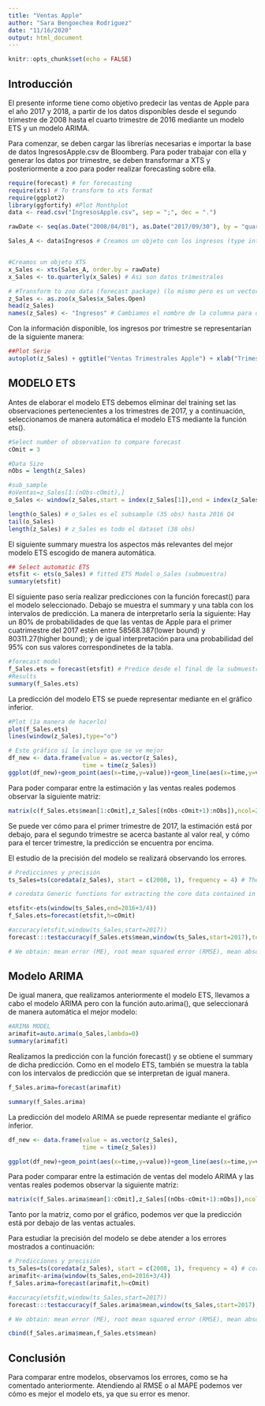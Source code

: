 ```yaml
---
title: "Ventas Apple"
author: "Sara Bengoechea Rodriguez"
date: "11/16/2020"
output: html_document
---
```


```r
knitr::opts_chunk$set(echo = FALSE)
```

## Introducción

El presente informe tiene como objetivo predecir las ventas de Apple para el año 2017 y 2018, a partir de los datos disponibles desde el segundo trimestre de 2008 hasta el cuarto trimestre de 2016 mediante un modelo ETS y un modelo ARIMA.

Para comenzar, se deben cargar las librerías necesarias e importar la base de datos IngresosApple.csv de Bloomberg. Para poder trabajar con ella y generar los datos por trimestre, se deben transformar a XTS y posteriormente a zoo para poder realizar forecasting sobre ella.

```r
require(forecast) # for forecasting
require(xts) # To transform to xts format
require(ggplot2)
library(ggfortify) #Plot Monthplot
data <- read.csv("IngresosApple.csv", sep = ";", dec = ".") 
```

```r

rawDate <- seq(as.Date("2008/04/01"), as.Date("2017/09/30"), by = "quarter") # Para que entienda que son trimestres

Sales_A <- data$Ingresos # Creamos un objeto con los ingresos (type int)


#Creamos un objeto XTS
x_Sales <- xts(Sales_A, order.by = rawDate)
x_Sales <- to.quarterly(x_Sales) # Asi son datos trimestrales

# #Transform to zoo data (forecast package) (lo mismo pero es un vector con la tabla )
z_Sales <- as.zoo(x_Sales$x_Sales.Open)
head(z_Sales)
names(z_Sales) <- "Ingresos" # Cambiamos el nombre de la columna para que se llame Ingresos

```

Con la información disponible, los ingresos por trimestre se representarían de la siguiente manera:

```r
##Plot Serie
autoplot(z_Sales) + ggtitle("Ventas Trimestrales Apple") + xlab("Trimestre") + ylab("Ingresos")
```

## MODELO ETS

Antes de elaborar el modelo ETS debemos eliminar del training set las observaciones pertenecientes a los trimestres de 2017, y a continuación, seleccionamos de manera automática el modelo ETS mediante la función ets().


```r
#Select number of observation to compare forecast
cOmit = 3

#Data Size
nObs = length(z_Sales)

#sub_sample
#oVentas=z_Sales[1:(nObs-cOmit),]
o_Sales <- window(z_Sales,start = index(z_Sales[1]),end = index(z_Sales[nObs-cOmit]))

```

```r
length(o_Sales) # o_Sales es el subsample (35 obs) hasta 2016 Q4 
tail(o_Sales)
length(z_Sales) # z_Sales es todo el dataset (38 obs)
```

El siguiente summary muestra los aspectos más relevantes del mejor modelo ETS escogido de manera automática.

```r
## Select automatic ETS
etsfit <- ets(o_Sales) # fitted ETS Model o_Sales (submuestra)
summary(etsfit)
```

El siguiente paso sería realizar predicciones con la función forecast() para el modelo seleccionado. Debajo se muestra el summary y una tabla con los intervalos de predicción. La manera de interpretarlo sería la siguiente: Hay un 80% de probabilidades de que las ventas de Apple para el primer cuatrimestre del 2017 estén entre 58568.387(lower bound) y 80311.27(higher bound); y de igual interpretación para una probabilidad del 95% con sus valores correspondinetes de la tabla.

```r
#forecast model
f_Sales.ets = forecast(etsfit) # Predice desde el final de la submuestra para los 8 next quarters
#Results
summary(f_Sales.ets)
```

La predicción del modelo ETS se puede representar mediante en el gráfico inferior.

```r
#Plot (1a manera de hacerlo)
plot(f_Sales.ets)
lines(window(z_Sales),type="o")
```

```r
# Este gráfico sí lo incluyo que se ve mejor
df_new <- data.frame(value = as.vector(z_Sales),
                     time = time(z_Sales))
ggplot(df_new)+geom_point(aes(x=time,y=value))+geom_line(aes(x=time,y=value))+ geom_forecast(f_Sales.ets,alpha=0.4)+ggtitle("ETS: Predicción Apple")
```

Para poder comparar entre la estimación y las ventas reales podemos observar la siguiente matriz:

```r
matrix(c(f_Sales.ets$mean[1:cOmit],z_Sales[(nObs-cOmit+1):nObs]),ncol=2) # primer col es prediccion 2a actual
```
Se puede ver cómo para el primer trimestre de 2017, la estimación está por debajo, para el segundo trimestre se acerca bastante al valor real, y cómo para el tercer trimestre, la predicción se encuentra por encima.

El estudio de la precisión del modelo se realizará observando los errores.

```r
# Predicciones y precisión
ts_Sales=ts(coredata(z_Sales), start = c(2008, 1), frequency = 4) # The function ts is used to create time-series objects.

# coredata Generic functions for extracting the core data contained in a (more complex) object and replacing it.

etsfit<-ets(window(ts_Sales,end=2016+3/4))
f_Sales.ets=forecast(etsfit,h=cOmit)

#accuracy(etsfit,window(ts_Sales,start=2017))
forecast:::testaccuracy(f_Sales.ets$mean,window(ts_Sales,start=2017),test = NULL, d = NULL, D = NULL)

# We obtain: mean error (ME), root mean squared error (RMSE), mean absolute error (MAE), mean percentage error (MPE), mean absolute percentage error (MAPE), mean absolute scaled error (MASE) and the first-order autocorrelation coefficient (ACF1)

```

## Modelo ARIMA

De igual manera, que realizamos anteriormente el modelo ETS, llevamos a cabo el modelo ARIMA pero con la función auto.arima(), que seleccionará de manera automática el mejor modelo:

```r
#ARIMA MODEL
arimafit=auto.arima(o_Sales,lambda=0)
summary(arimafit)
```


Realizamos la predicción con la función forecast() y se obtiene el summary de dicha predicción. Como en el modelo ETS, también se muestra la tabla con los intervalos de predicción que se interpretan de igual manera.

```r
f_Sales.arima=forecast(arimafit)

summary(f_Sales.arima)
```


La predicción del modelo ARIMA se puede representar mediante el gráfico inferior.

```r
df_new <- data.frame(value = as.vector(z_Sales),
                     time = time(z_Sales))

ggplot(df_new)+geom_point(aes(x=time,y=value))+geom_line(aes(x=time,y=value))+ geom_forecast(f_Sales.arima,alpha=0.4)+ggtitle("ARIMA: Predicción Apple")

```

Para poder comparar entre la estimación de ventas del modelo ARIMA y las ventas reales podemos observar la siguiente matriz:

```r
matrix(c(f_Sales.arima$mean[1:cOmit],z_Sales[(nObs-cOmit+1):nObs]),ncol=2)
```
Tanto por la matriz, como por el gráfico, podemos ver que la predicción está por debajo de las ventas actuales.

Para estudiar la precisión del modelo se debe atender a los errores mostrados a continuación:

```r
# Predicciones y precisión
ts_Sales=ts(coredata(z_Sales), start = c(2008, 1), frequency = 4) # coredata Generic functions for extracting the core data contained in a (more complex) object and replacing it.
arimafit<-arima(window(ts_Sales,end=2016+3/4))
f_Sales.arima=forecast(arimafit,h=cOmit)

#accuracy(etsfit,window(ts_Sales,start=2017))
forecast:::testaccuracy(f_Sales.arima$mean,window(ts_Sales,start=2017),test = NULL, d = NULL, D = NULL)

# We obtain: mean error (ME), root mean squared error (RMSE), mean absolute error (MAE), mean percentage error (MPE), mean absolute percentage error (MAPE), mean absolute scaled error (MASE) and the first-order autocorrelation coefficient (ACF1)
```
```r
cbind(f_Sales.arima$mean,f_Sales.ets$mean)
```


## Conclusión

Para comparar entre modelos, observamos los errores, como se ha comentado anteriormente. Atendiendo al RMSE o al MAPE podemos ver cómo es mejor el modelo ets, ya que su error es menor.









